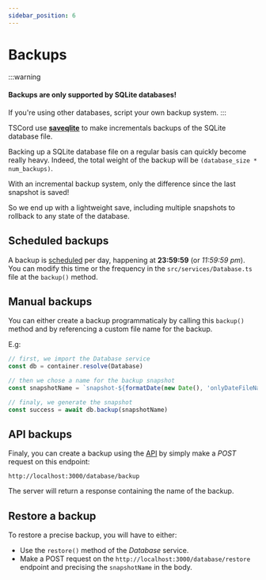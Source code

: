 ```yaml
---
sidebar_position: 6
---
```


# Backups

:::warning
#### Backups are only supported by __SQLite__ databases!

If you're using other databases, script your own backup system.
:::

TSCord use **[saveqlite](https://github.com/barthofu/saveqlite)** to make incrementals backups of the SQLite database file.

Backing up a SQLite database file on a regular basis can quickly become really heavy. Indeed, the total weight of the backup will be `(database_size * num_backups)`.

With an incremental backup system, only the difference since the last snapshot is saved!

So we end up with a lightweight save, including multiple snapshots to rollback to any state of the database.

## Scheduled backups

A backup is [scheduled](/docs/bot/features/scheduler) per day, happening at **23:59:59** (or *11:59:59 pm*).
You can modify this time or the frequency in the `src/services/Database.ts` file at the `backup()` method.

## Manual backups

You can either create a backup programmaticaly by calling this `backup()` method and by referencing a custom file name for the backup.

E.g:
```ts
// first, we import the Database service
const db = container.resolve(Database)

// then we chose a name for the backup snapshot
const snapshotName = `snapshot-${formatDate(new Date(), 'onlyDateFileName')}-manual-${Date.now()}`

// finaly, we generate the snapshot
const success = await db.backup(snapshotName)
```

## API backups

Finaly, you can create a backup using the [API](/docs/bot/features/api) by simply make a *POST* request on this endpoint:
```
http://localhost:3000/database/backup
```

The server will return a response containing the name of the backup.

## Restore a backup

To restore a precise backup, you will have to either:
- Use the `restore()` method of the *Database* service.
- Make a POST request on the `http://localhost:3000/database/restore` endpoint and precising the `snapshotName` in the body. 